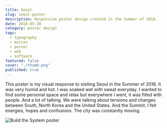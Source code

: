 ```yaml
---
title: Seoul
slug: seoul-poster
description: Responsive poster design created in the Summer of 2018.
date: 2018-05-28
category: poster design
tags:
  - typography
  - motion
  - poster
  - web
  - software
featured: false
cover: "./thumb.png"
published: true
---
```



This poster is my visual response to visiting Seoul in the Summer of 2018. It was very humid and hot. I was soaked wet with sweat everyday. I wanted to find some personal space and relax but everywhere I went, it was filled with people. And a lot of talking. We were talking about tensions and changes between South, North Korea and the United States. And the Summit. I felt energies, hopes and confusions. The city was constantly moving.

<Image alt="Build the System poster" src={gif} />
